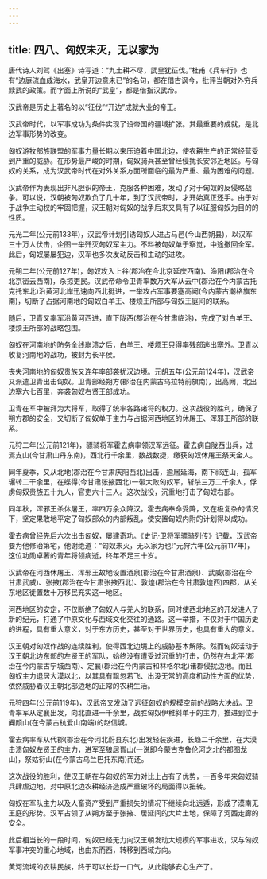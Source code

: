 ```yaml
---
---
---
```

title: 四八、匈奴未灭，无以家为
---



唐代诗人刘驾《出塞》诗写道：“九土耕不尽，武皇犹征伐。”杜甫《兵车行》也有“边庭流血成海水，武皇开边意未已”的名句，都在借古讽今，批评当朝对外穷兵黩武的政策。而字面上所说的“武皇”，都是借指汉武帝。

汉武帝是历史上著名的以“征伐”“开边”成就大业的帝王。

汉武帝时代，以军事成功为条件实现了设帝国的疆域扩张。其最重要的成就，是北边军事形势的改变。

匈奴游牧部族联盟的军事力量长期以来压迫着中国北边，使农耕生产的正常经营受到严重的威胁。在形势最严峻的时期，匈奴骑兵甚至曾经侵扰长安邻近地区。与匈奴的关系，成为汉武帝时代在对外关系方面所面临的最为严重、最为困难的问题。

汉武帝作为表现出非凡胆识的帝王，克服各种困难，发动了对于匈奴的反侵略战争。可以说，汉朝被匈奴欺负了几十年，到了汉武帝时，才开始真正还手。由于对于战争主动权的牢固把握，汉王朝对匈奴的战争后来又具有了以征服匈奴为目的的性质。

元光二年(公元前133年)，汉武帝计划引诱匈奴人进占马邑(今山西朔县)，以汉军三十万人伏击，企图一举歼灭匈奴军主力。不料被匈奴单于察觉，中途撤回全军。此后，匈奴屡屡犯边，汉军也多次发动反击和主动的进攻。

元朔二年(公元前127年)，匈奴攻入上谷(郡冶在今北京延庆西南)、渔阳(郡治在今北京密云西南)，杀掠吏民。汉武帝命令卫青率数万大军从云中(郡治在今内蒙古托克托东北)沿黄河北岸迅速向西北挺进，一举攻占军事要塞高阙(今内蒙古潮格旗东南)，切断了占据河南地的匈奴白羊王、楼烦王所部与匈奴王庭间的联系。

随后，卫青又率军沿黄河西进，直下陇西(郡治在今甘肃临洮)，完成了对白羊王、楼烦王所部的战略包围。

匈奴在河南地的防务全线崩溃之后，白羊王、楼烦王只得率残部逃出塞外。卫青以收复河南地的战功，被封为长平侯。

丧失河南地的匈奴贵族又连年率部袭扰汉边境。元胡五年(公元前124年)，汉武帝又派遣卫青出击匈奴。卫青部经朔方(郡治在内蒙古乌拉特前旗南)，出高阙，北出边塞六七百里，奔袭匈奴右贤王部成功。

卫青在军中被拜为大将军，取得了统率各路诸将的权力。这次战役的胜利，确保了朔方郡的安全，又切断了匈奴单于主力与占据河西地区的休屠王、浑邪王所部的联系。

元狩二年(公元前121年)，骠骑将军霍去病率领汉军远征。霍去病自陇西出兵，过焉支山(今甘肃山丹东南)，西北行千余里，数战数捷，缴获匈奴休屠王祭天金人。

同年夏季，又从北地(郡治在今甘肃庆阳西北)出击，逾居延海，南下祁连山，孤军辗转二干余里，在蝶得(今甘肃张掖西北)一带大败匈奴军，斩杀三万二千余人，俘虏匈奴贵族五十九人，官吏六十三人。这次战役，沉重地打击了匈奴右部。

同年秋，浑邪王杀休屠王，率四万余众降汉。霍去病奉命受降，又在极复杂的情况下，坚定果敢地平定了匈奴部众的内部叛乱，使安置匈奴内附的计划得以成功。

霍去病曾经先后六次出击匈奴，屡建奇功。《史记·卫将军骠骑列传》记载，汉武帝要为他修治第宅，他谢绝道：“匈奴未灭，无以家为也!”元狩六年(公元前117年)，这位功勋卓著的青年将领病逝，终年不足三十岁。

汉武帝在河西休屠王、浑邪王故地设置酒泉(郡治在今甘肃酒泉)、武威(郡治在今甘肃武威)、张掖(郡治在今甘肃张掖西北)、敦煌(郡治在今甘肃敦煌西)四郡，从关东地区徙置数十万移民充实这一地区。

河西地区的安定，不仅断绝了匈奴人与羌人的联系，同时使西北地区的开发进人了新的纪元，打通了中原文化与西域文化交往的通路。这一举措，不仅对于中国历史的进程，具有重大意义，对于东方历史，甚至对于世界历史，也具有重大的意义。

汉王朝对匈奴作战的连续胜利，使得西北边境上的威胁基本解除。然而匈奴活动于汉王朝北边东部的左贤王的军队，始终没有遭受过沉重的打击，仍然在右北平(郡治在今内蒙古宁城西南)、定襄(郡治在今内蒙古和林格尔北)诸郡侵扰边地。而且匈奴主力退居大漠以北，以其具有飘忽若飞、出没无常的高度机动性方面的优势，依然威胁着汉王朝北部边地的正常的农耕生活。

元狩四年(公元前119年)，汉武帝又发动了远征匈奴的规模空前的战略大决战。卫青率军从定襄出发，向北直进一千余里，战胜匈奴伊稚斜单于的主力，推进到位于阗颜山(在今蒙古杭爱山南端)的赵信城。

霍去病率军从代郡(郡治在今河北蔚县东北)出发轻装疾进，长趋二千余里，在大漠击溃匈奴左贤王的主力，进军至狼居胥山(一说即今蒙古克鲁伦河之北的都图龙山)，祭姑衍山(在今蒙古乌兰巴托东南)而还。

这次战役的胜利，使汉王朝在与匈奴的军力对比上占有了优势，一百多年来匈奴骑兵肆虐边地，对中原北边农耕经济造成严重破坏的局面得以扭转。

匈奴在军队主力以及人畜资产受到严重损失的情况下继续向北远遁，形成了漠南无王庭的形势。汉军占领了从朔方至于张掖、居延间的大片土地，保障了河西走廊的安全。

此后相当长的一段时间，匈奴已经无力向汉王朝发动大规模的军事进攻，汉与匈奴军事冲突的重心地域，也由东而西，转移到西域方向。

黄河流域的农耕民族，终于可以长舒一口气，从此能够安心生产了。